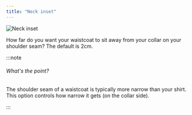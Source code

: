 ```yaml
---
title: "Neck inset"
---
```


![Neck inset](neckinset.svg)

How far do you want your waistcoat to sit away from your collar on your shoulder seam? The default is 2cm.

:::note


###### What's the point?

The shoulder seam of a waistcoat is typically more narrow than your shirt. This option controls how narrow it gets (on the collar side).

:::




